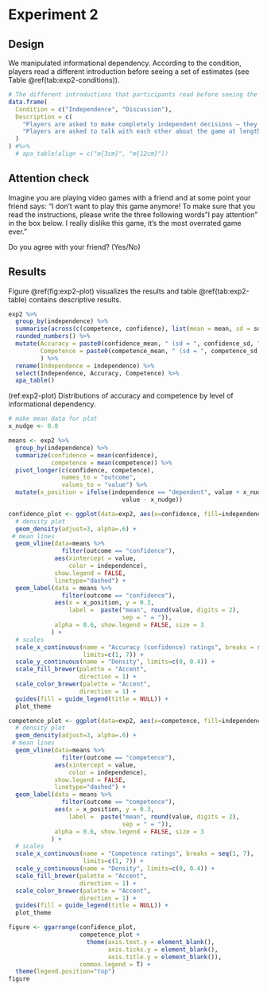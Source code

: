 # Experiment 2 {#exp2}

## Design

\FloatBarrier

We manipulated informational dependency. According to the condition, players read a different introduction before seeing a set of estimates (see Table \@ref(tab:exp2-conditions)).

```r
# The different introductions that participants read before seeing the sets of estimates, according to the conditions 
data.frame(
  Condition = c("Independence", "Discussion"),
  Description = c(
    "Players are asked to make completely independent decisions – they cannot see each other’s estimates, or talk with each other before giving their estimates.",
    "Players are asked to talk with each other about the game at length before giving their estimates."
  )
) #%>% 
  # apa_table(align = c("m{3cm}", "m{12cm}")) 
```

## Attention check

Imagine you are playing video games with a friend and at some point your friend says: “I don’t want to play this game anymore! To make sure that you read the instructions, please write the three following words "I pay attention" in the box below. I really dislike this game, it's the most overrated game ever.”

Do you agree with your friend? (Yes/No)

## Results

Figure \@ref(fig:exp2-plot) visualizes the results and table \@ref(tab:exp2-table) contains descriptive results.

```r
exp2 %>% 
  group_by(independence) %>% 
  summarise(across(c(competence, confidence), list(mean = mean, sd = sd))) %>% 
  rounded_numbers() %>% 
  mutate(Accuracy = paste0(confidence_mean, " (sd = ", confidence_sd, ")"),
         Competence = paste0(competence_mean, " (sd = ", competence_sd, ")")
         ) %>% 
  rename(Independence = independence) %>% 
  select(Independence, Accuracy, Competence) %>% 
  apa_table()
```

(ref:exp2-plot) Distributions of accuracy and competence by level of informational dependency.

```r
# make mean data for plot
x_nudge <- 0.8

means <- exp2 %>%
  group_by(independence) %>%
  summarize(confidence = mean(confidence), 
            competence = mean(competence)) %>% 
  pivot_longer(c(confidence, competence), 
               names_to = "outcome", 
               values_to = "value") %>% 
  mutate(x_position = ifelse(independence == "dependent", value + x_nudge, 
                                value - x_nudge)) 

confidence_plot <- ggplot(data=exp2, aes(x=confidence, fill=independence)) +
  # density plot
  geom_density(adjust=3, alpha=.6) +
 # mean lines
  geom_vline(data=means %>% 
               filter(outcome == "confidence"), 
             aes(xintercept = value, 
                 color = independence),
             show.legend = FALSE,
             linetype="dashed") +
  geom_label(data = means %>% 
               filter(outcome == "confidence"), 
             aes(x = x_position, y = 0.3, 
                 label =  paste("mean", round(value, digits = 2),
                                sep = " = ")), 
             alpha = 0.6, show.legend = FALSE, size = 3
            ) +
  # scales
  scale_x_continuous(name = "Accuracy (confidence) ratings", breaks = seq(1, 7), 
                     limits=c(1, 7)) +
  scale_y_continuous(name = "Density", limits=c(0, 0.4)) +
  scale_fill_brewer(palette = "Accent",
                    direction = 1) +
  scale_color_brewer(palette = "Accent",
                    direction = 1) +
  guides(fill = guide_legend(title = NULL)) +
  plot_theme 

competence_plot <- ggplot(data=exp2, aes(x=competence, fill=independence)) +
  # density plot
  geom_density(adjust=3, alpha=.6) +
 # mean lines
  geom_vline(data=means %>% 
               filter(outcome == "competence"), 
             aes(xintercept = value, 
                 color = independence),
             show.legend = FALSE,
             linetype="dashed") +
  geom_label(data = means %>% 
               filter(outcome == "competence"), 
             aes(x = x_position, y = 0.3, 
                 label =  paste("mean", round(value, digits = 2),
                                sep = " = ")), 
             alpha = 0.6, show.legend = FALSE, size = 3
            ) +
  # scales
  scale_x_continuous(name = "Competence ratings", breaks = seq(1, 7), 
                     limits=c(1, 7)) +
  scale_y_continuous(name = "Density", limits=c(0, 0.4)) +
  scale_fill_brewer(palette = "Accent",
                    direction = 1) +
  scale_color_brewer(palette = "Accent",
                    direction = 1) +
  guides(fill = guide_legend(title = NULL)) +
  plot_theme 

figure <- ggarrange(confidence_plot, 
                    competence_plot + 
                      theme(axis.text.y = element_blank(),
                            axis.ticks.y = element_blank(),
                            axis.title.y = element_blank()), 
                    common.legend = T) +
  theme(legend.position="top") 
figure
```


